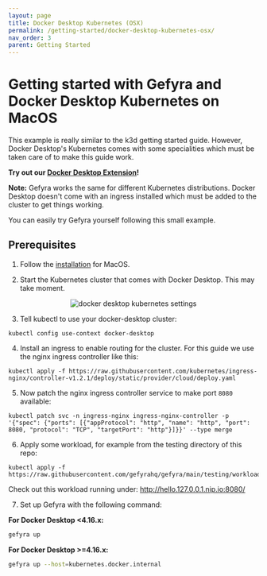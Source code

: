 ```yaml
---
layout: page
title: Docker Desktop Kubernetes (OSX)
permalink: /getting-started/docker-desktop-kubernetes-osx/
nav_order: 3
parent: Getting Started
---
```



# Getting started with Gefyra and Docker Desktop Kubernetes on MacOS
This example is really similar to the k3d getting started guide.
However, Docker Desktop's Kubernetes comes with some specialities
which must be taken care of to make this guide work.

**Try out our [Docker Desktop Extension](/docs/docker-extension/)!**

**Note:** Gefyra works the same for different Kubernetes distributions.
Docker Desktop doesn't come with an ingress installed which must
be added to the cluster to get things working.

You can easily try Gefyra yourself following this small example.


## Prerequisites
1. Follow the [installation](https://gefyra.dev/installation) for MacOS.

2. Start the Kubernetes cluster that comes with Docker Desktop. This may take moment.

<div align="center">
 <img src="/img/getting_started_docker_desktop_kubernetes.png" alt="docker desktop kubernetes settings"/>
</div>

3. Tell kubectl to use your docker-desktop cluster:
```shell
kubectl config use-context docker-desktop
```
4. Install an ingress to enable routing for the cluster. For this guide we use the nginx
ingress controller like this:
```shell
kubectl apply -f https://raw.githubusercontent.com/kubernetes/ingress-nginx/controller-v1.2.1/deploy/static/provider/cloud/deploy.yaml
```
5. Now patch the nginx ingress controller service to make port `8080` available:
```shell
kubectl patch svc -n ingress-nginx ingress-nginx-controller -p '{"spec": {"ports": [{"appProtocol": "http", "name": "http", "port": 8080, "protocol": "TCP", "targetPort": "http"}]}}' --type merge
```
6. Apply some workload, for example from the testing directory of this repo:  
```shell
kubectl apply -f https://raw.githubusercontent.com/gefyrahq/gefyra/main/testing/workloads/hello_dd.yaml
```
Check out this workload running under: http://hello.127.0.0.1.nip.io:8080/    

7. Set up Gefyra with the following command:

**For Docker Desktop <4.16.x:**

```sh
gefyra up
```

**For Docker Desktop >=4.16.x:**

```sh
gefyra up --host=kubernetes.docker.internal
```

<GettingStartedCommon hideUp={true} />

